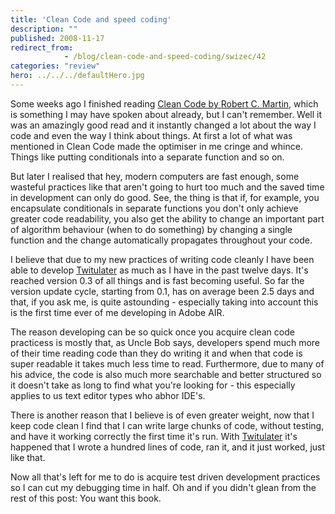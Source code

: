 ```yaml
---
title: 'Clean Code and speed coding'
description: ""
published: 2008-11-17
redirect_from: 
            - /blog/clean-code-and-speed-coding/swizec/42
categories: "review"
hero: ../../../defaultHero.jpg
---
```

Some weeks ago I finished reading [Clean Code by Robert C. Martin](http://www.amazon.com/Clean-Code-Handbook-Software-Craftsmanship/dp/0132350882), which is something I may have spoken about already, but I can&#x27;t remember. Well it was an amazingly good read and it instantly changed a lot about the way I code and even the way I think about things. At first a lot of what was mentioned in Clean Code made the optimiser in me cringe and whince. Things like putting conditionals into a separate function and so on.

But later I realised that hey, modern computers are fast enough, some wasteful practices like that aren&#x27;t going to hurt too much and the saved time in development can only do good. See, the thing is that if, for example, you encapsulate conditionals in separate functions you don&#x27;t only achieve greater code readability, you also get the ability to change an important part of algorithm behaviour (when to do something) by changing a single function and the change automatically propagates throughout your code.

I believe that due to my new practices of writing code cleanly I have been able to develop [Twitulater](http://twitulater.com/) as much as I have in the past twelve days. It&#x27;s reached version 0.3 of all things and is fast becoming useful. So far the version update cycle, starting from 0.1, has on average been 2.5 days and that, if you ask me, is quite astounding - especially taking into account this is the first time ever of me developing in Adobe AIR.

The reason developing can be so quick once you acquire clean code practicess is mostly that, as Uncle Bob says, developers spend much more of their time reading code than they do writing it and when that code is super readable it takes much less time to read. Furthermore, due to many of his advice, the code is also much more searchable and better structured so it doesn&#x27;t take as long to find what you&#x27;re looking for - this especially applies to us text editor types who abhor IDE&#x27;s.

There is another reason that I believe is of even greater weight, now that I keep code clean I find that I can write large chunks of code, without testing, and have it working correctly the first time it&#x27;s run. With [Twitulater](http://twitulater.com/) it&#x27;s happened that I wrote a hundred lines of code, ran it, and it just worked, just like that.

Now all that&#x27;s left for me to do is acquire test driven development practices so I can cut my debugging time in half. Oh and if you didn&#x27;t glean from the rest of this post: You want this book.
